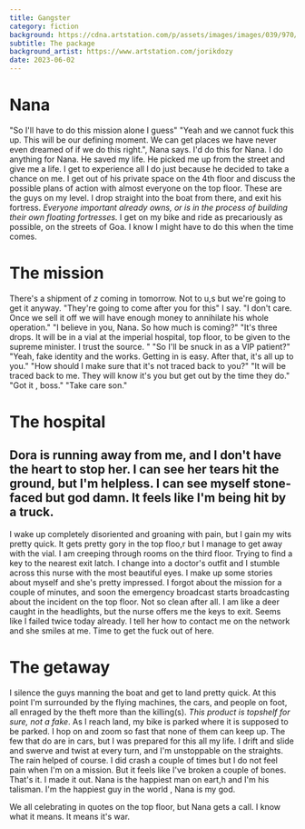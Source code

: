 ```yaml
---
title: Gangster
category: fiction
background: https://cdna.artstation.com/p/assets/images/images/039/970/530/large/jorik-dozy-epoch-cover.jpg?1629907288
subtitle: The package
background_artist: https://www.artstation.com/jorikdozy
date: 2023-06-02
---
```


# Nana
"So I'll have to do this mission alone I guess"
"Yeah and we cannot fuck this up. This will be our defining moment. We can get places we have never even dreamed of if we do this right.", Nana says.
I'd do this for Nana. I do anything for Nana.
He saved my life. He picked me up from the street and give me a life.
I get to experience all I do just because he decided to take a chance on me.
I get out of his private space on the 4th floor and discuss the possible plans of action with almost everyone on the top floor. These are the guys on my level. I drop straight into the boat from there, and exit his fortress. 
*Everyone important already owns, or is in the process of building their own floating fortresses.*
I get on my bike and ride as precariously as possible, on the streets of Goa. I know I might have to do this when the time comes. 

# The mission
There's a shipment of *z* coming in tomorrow. Not to u,s but we're going to get it anyway.
"They're going to come after you for this" I say.
"I don't care. Once we sell it off we will have enough money to annihilate his whole operation."
"I believe in you, Nana. So how much is coming?"
"It's three drops. It will be in a vial at the imperial hospital, top floor, to be given to the supreme minister.
I trust the source. "
"So I'll be snuck in as a VIP patient?"
"Yeah, fake identity and the works. Getting in is easy. After that, it's all up to you."
"How should I make sure that it's not traced back to you?"
"It will be traced back to me. They will know it's you but get out by the time they do."
"Got it , boss."
"Take care son."

# The hospital
Dora is running away from me, and I don't have the heart to stop her. I can see her tears hit the ground, but I'm helpless.
I can see myself stone-faced but god damn. It feels like I'm being hit by a truck.
------------------
I wake up completely disoriented and groaning with pain, but I gain my wits pretty quick. It gets pretty gory in the top floo,r but I manage to get away with the vial. 
I am creeping through rooms on the third floor. Trying to find a key to the nearest exit latch.
I change into a doctor's outfit and I stumble across this nurse with the most beautiful eyes. I make up some stories about myself and she's pretty impressed. I forgot about the mission for a couple of minutes, and soon the emergency broadcast starts broadcasting about the incident on the top floor.
Not so clean after all. I am like a deer caught in the headlights, but the nurse offers me the keys to exit.
Seems like I failed twice today already. I tell her how to contact me on the network and she smiles at me.
Time to get the fuck out of here.

# The getaway
I silence the guys manning the boat and get to land pretty quick.
At this point I'm surrounded by the flying machines, the cars, and people on foot, all enraged by the theft more than the killing(s).
*This product is topshelf for sure, not a fake*. As I reach land, my bike is parked where it is supposed to be parked. I hop on and zoom so fast that none of them can keep up. The few that do are in cars, but I was prepared for this all my life. I drift and slide and swerve and twist at every turn, and I'm unstoppable on the straights. The rain helped of course. I did crash a couple of times but I do not feel pain when I'm on a mission. But it feels like I've broken a couple of bones.
That's it. I made it out.
Nana is the happiest man on eart,h and I'm his talisman.
I'm the happiest guy in the world , Nana is my god. 


We all celebrating in quotes on the top floor, but Nana gets a call. I know what it means. It means it's war.